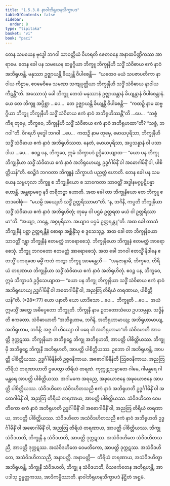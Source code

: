 ```yaml
---
title: "1.5.3.8 နာဝါဘိရုဟနသိက္ခာပဒ"
tableOfContents: false
sidebar:
  order: 8
type: "tipitaka"
basket: "vi"
book: "paci"
---
```



<DynamicBreadcrumb />

<Division number="186" book="paci" e="ch" v="2" p="89">

<Paragraph number="609" book="paci">
တေန သမယေန ဗုဒ္ဓေါ ဘဂဝါ သာဝတ္ထိယံ ဝိဟရတိ ဇေတဝနေ အနာထပိဏ္ဍိကဿ အာရာမေ. တေန ခေါ ပန သမယေန ဆဗ္ဗဂ္ဂိယာ ဘိက္ခူ ဘိက္ခုနီဟိ သဒ္ဓိံ သံဝိဓာယ ဧကံ နာဝံ အဘိရုဟန္တိ. မနုဿာ ဥဇ္ဈာယန္တိ ခိယျန္တိ ဝိပါစေန္တိ—  “ယထေဝ မယံ သပဇာပတိကာ နာဝါယ ကီဠာမ, ဧဝမေဝိမေ သမဏာ သကျပုတ္တိယာ ဘိက္ခုနီဟိ သဒ္ဓိံ သံဝိဓာယ နာဝါယ ကီဠန္တီ”တိ.
</Paragraph>

<Paragraph number="610" book="paci">
အဿောသုံ ခေါ ဘိက္ခူ တေသံ မနုဿာနံ ဥဇ္ဈာယန္တာနံ ခိယျန္တာနံ ဝိပါစေန္တာနံ. ယေ တေ ဘိက္ခူ အပ္ပိစ္ဆာ …ပေ…  တေ ဥဇ္ဈာယန္တိ ခိယျန္တိ ဝိပါစေန္တိ—  “ကထဉှိ နာမ ဆဗ္ဗဂ္ဂိယာ ဘိက္ခူ ဘိက္ခုနီဟိ သဒ္ဓိံ သံဝိဓာယ ဧကံ နာဝံ အဘိရုဟိဿန္တီ”တိ …ပေ…  “သစ္စံ ကိရ တုမှေ, ဘိက္ခဝေ, ဘိက္ခုနီဟိ သဒ္ဓိံ သံဝိဓာယ ဧကံ နာဝံ အဘိရုဟထာ”တိ? “သစ္စံ, ဘဂဝါ”တိ. ဝိဂရဟိ ဗုဒ္ဓေါ ဘဂဝါ …ပေ…  ကထဉှိ နာမ တုမှေ, မောဃပုရိသာ, ဘိက္ခုနီဟိ သဒ္ဓိံ သံဝိဓာယ ဧကံ နာဝံ အဘိရုဟိဿထ. နေတံ, မောဃပုရိသာ, အပ္ပသန္နာနံ ဝါ ပသာဒါယ …ပေ…  ဧဝဉ္စ ပန, ဘိက္ခဝေ, ဣမံ သိက္ခာပဒံ ဥဒ္ဒိသေယျာထ—
</Paragraph>

<Paragraph number="611" book="paci">
<Emphasis>“ယော ပန ဘိက္ခု ဘိက္ခုနိယာ သဒ္ဓိံ သံဝိဓာယ ဧကံ နာဝံ အဘိရုဟေယျ, ဥဒ္ဓင်္ဂါမိနိံ ဝါ အဓောဂါမိနိံ</Emphasis> <Emphasis>ဝါ, ပါစိတ္တိယန်”</Emphasis>တိ.
</Paragraph>

<Paragraph number="612" book="paci">
ဧဝဉ္စိဒံ ဘဂဝတာ ဘိက္ခူနံ သိက္ခာပဒံ ပညတ္တံ ဟောတိ.
</Paragraph>

</Division>
<Division number="187" book="paci" e="ch" v="2" p="89">

<Paragraph number="613" book="paci">
တေန ခေါ ပန သမယေန သမ္ဗဟုလာ ဘိက္ခူ စ ဘိက္ခုနိယော စ သာကေတာ သာဝတ္ထိံ အဒ္ဓါနမဂ္ဂပ္ပဋိပန္နာ ဟောန္တိ. အန္တရာမဂ္ဂေ နဒီ တရိတဗ္ဗာ ဟောတိ. အထ ခေါ တာ ဘိက္ခုနိယော တေ ဘိက္ခူ ဧတဒဝေါစုံ—  “မယမ္ပိ အယျေဟိ သဒ္ဓိံ ဥတ္တရိဿာမာ”တိ. “န, ဘဂိနီ, ကပ္ပတိ ဘိက္ခုနိယာ သဒ္ဓိံ သံဝိဓာယ ဧကံ နာဝံ အဘိရုဟိတုံ; တုမှေ ဝါ ပဌမံ ဥတ္တရထ မယံ ဝါ ဥတ္တရိဿာမာ”တိ. “အယျာ, ဘန္တေ, အဂ္ဂပုရိသာ. အယျာဝ ပဌမံ ဥတ္တရန္တူ”တိ. အထ ခေါ တာသံ ဘိက္ခုနီနံ ပစ္ဆာ ဥတ္တရန္တီနံ စောရာ အစ္ဆိန္ဒိံသု စ ဒူသေသုဉ္စ. အထ ခေါ တာ ဘိက္ခုနိယော သာဝတ္ထိံ ဂန္တွာ ဘိက္ခုနီနံ ဧတမတ္ထံ အာရောစေသုံ. ဘိက္ခုနိယော ဘိက္ခူနံ ဧတမတ္ထံ အာရောစေသုံ. ဘိက္ခူ ဘဂဝတော ဧတမတ္ထံ အာရောစေသုံ.
</Paragraph>

<Paragraph number="614" book="paci">
အထ ခေါ ဘဂဝါ ဧတသ္မိံ နိဒါနေ ဧတသ္မိံ ပကရဏေ ဓမ္မိံ ကထံ ကတွာ ဘိက္ခူ အာမန္တေသိ—  “အနုဇာနာမိ, ဘိက္ခဝေ, တိရိယံ တရဏာယ ဘိက္ခုနိယာ သဒ္ဓိံ သံဝိဓာယ ဧကံ နာဝံ အဘိရုဟိတုံ. ဧဝဉ္စ ပန, ဘိက္ခဝေ, ဣမံ သိက္ခာပဒံ ဥဒ္ဒိသေယျာထ—
</Paragraph>

</Division>
<Division number="188" book="paci" e="ch" v="2" p="90">

<Paragraph number="615" book="paci">
<Emphasis>“ယော ပန ဘိက္ခု ဘိက္ခုနိယာ သဒ္ဓိံ သံဝိဓာယ ဧကံ နာဝံ အဘိရုဟေယျ ဥဒ္ဓင်္ဂါမိနိံ ဝါ အဓောဂါမိနိံ ဝါ, အညတြ တိရိယံ တရဏာယ, ပါစိတ္တိယန်”</Emphasis>တိ. (*28*:<Emphasis>77</Emphasis>)
</Paragraph>

</Division>
<Division number="189" book="paci" e="ch" v="2" p="90">

<Paragraph number="616" book="paci">
<Emphasis>ယော ပနာ</Emphasis>တိ ယော ယာဒိသော …ပေ…  <Emphasis>ဘိက္ခူ</Emphasis>တိ …ပေ…  အယံ ဣမသ္မိံ အတ္ထေ အဓိပ္ပေတော ဘိက္ခူတိ.
</Paragraph>

<Paragraph number="617" book="paci">
<Emphasis>ဘိက္ခုနီ</Emphasis> နာမ ဥဘတောသံဃေ ဥပသမ္ပန္နာ.
</Paragraph>

<Paragraph number="618" book="paci">
<Emphasis>သဒ္ဓိန်</Emphasis>တိ ဧကတော.
</Paragraph>

<Paragraph number="619" book="paci">
<Emphasis>သံဝိဓာယာ</Emphasis>တိ “အဘိရုဟာမ, ဘဂိနိ, အဘိရုဟာမာယျ; အဘိရုဟာမာယျ, အဘိရုဟာမ, ဘဂိနိ; အဇ္ဇ ဝါ ဟိယျော ဝါ ပရေ ဝါ အဘိရုဟာမာ”တိ သံဝိဒဟတိ အာပတ္တိ ဒုက္ကဋဿ.
</Paragraph>

<Paragraph number="620" book="paci">
ဘိက္ခုနိယာ အဘိရုဠှေ ဘိက္ခု အဘိရုဟတိ, အာပတ္တိ ပါစိတ္တိယဿ. ဘိက္ခုမှိ အဘိရုဠှေ ဘိက္ခုနီ အဘိရုဟတိ, အာပတ္တိ ပါစိတ္တိယဿ. ဥဘော ဝါ အဘိရုဟန္တိ, အာပတ္တိ ပါစိတ္တိယဿ.
</Paragraph>

<Paragraph number="621" book="paci">
<Emphasis>ဥဒ္ဓင်္ဂါမိနိန်</Emphasis>တိ ဥဇ္ဇဝနိကာယ.
</Paragraph>

<Paragraph number="622" book="paci">
<Emphasis>အဓောဂါမိနိန်</Emphasis>တိ ဩဇဝနိကာယ.
</Paragraph>

<Paragraph number="623" book="paci">
<Emphasis>အညတြ တိရိယံ တရဏာယာ</Emphasis>တိ ဌပေတွာ တိရိယံ တရဏံ.
</Paragraph>

<Paragraph number="624" book="paci">
ကုက္ကုဋသမ္ပာတေ ဂါမေ, ဂါမန္တရေ ဂါမန္တရေ အာပတ္တိ ပါစိတ္တိယဿ. အဂါမကေ အရညေ, အဍ္ဎယောဇနေ အဍ္ဎယောဇနေ အာပတ္တိ ပါစိတ္တိယဿ.
</Paragraph>

</Division>
<Division number="190" book="paci" e="ch" v="2" p="90">

<Paragraph number="625" book="paci">
သံဝိဒဟိတေ သံဝိဒဟိတသညီ ဧကံ နာဝံ အဘိရုဟတိ ဥဒ္ဓင်္ဂါမိနိံ ဝါ အဓောဂါမိနိံ ဝါ, အညတြ တိရိယံ တရဏာယ, အာပတ္တိ ပါစိတ္တိယဿ. သံဝိဒဟိတေ ဝေမတိကော ဧကံ နာဝံ အဘိရုဟတိ ဥဒ္ဓင်္ဂါမိနိံ ဝါ အဓောဂါမိနိံ ဝါ, အညတြ တိရိယံ တရဏာယ, အာပတ္တိ ပါစိတ္တိယဿ. သံဝိဒဟိတေ အသံဝိဒဟိတသညီ ဧကံ နာဝံ အဘိရုဟတိ ဥဒ္ဓင်္ဂါမိနိံ ဝါ အဓောဂါမိနိံ ဝါ, အညတြ တိရိယံ တရဏာယ, အာပတ္တိ ပါစိတ္တိယဿ.
</Paragraph>

<Paragraph number="626" book="paci">
ဘိက္ခု သံဝိဒဟတိ, ဘိက္ခုနီ န သံဝိဒဟတိ, အာပတ္တိ ဒုက္ကဋဿ. အသံဝိဒဟိတေ သံဝိဒဟိတသညီ, အာပတ္တိ ဒုက္ကဋဿ. အသံဝိဒဟိတေ ဝေမတိကော, အာပတ္တိ ဒုက္ကဋဿ. အသံဝိဒဟိတေ, အသံဝိဒဟိတသညီ, အနာပတ္တိ.
</Paragraph>

</Division>
<Division number="191" book="paci" e="ch" v="2" p="91">

<Paragraph number="627" book="paci">
အနာပတ္တိ—  တိရိယံ တရဏာယ, အသံဝိဒဟိတွာ အဘိရုဟန္တိ, ဘိက္ခုနီ သံဝိဒဟတိ, ဘိက္ခု န သံဝိဒဟတိ, ဝိသင်္ကေတေန အဘိရုဟန္တိ, အာပဒါသု ဥမ္မတ္တကဿ, အာဒိကမ္မိဿာတိ.

</Paragraph>
</Division>

<Paragraph number="628" type="center" book="paci">
နာဝါဘိရုဟနသိက္ခာပဒံ နိဋ္ဌိတံ အဋ္ဌမံ.
</Paragraph>